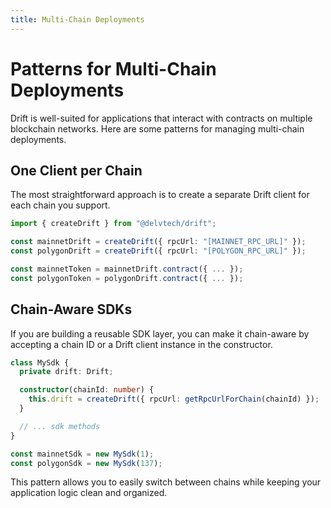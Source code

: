 ```yaml
---
title: Multi-Chain Deployments
---
```


# Patterns for Multi-Chain Deployments

Drift is well-suited for applications that interact with contracts on multiple blockchain networks. Here are some patterns for managing multi-chain deployments.

## One Client per Chain

The most straightforward approach is to create a separate Drift client for each chain you support.

```typescript
import { createDrift } from "@delvtech/drift";

const mainnetDrift = createDrift({ rpcUrl: "[MAINNET_RPC_URL]" });
const polygonDrift = createDrift({ rpcUrl: "[POLYGON_RPC_URL]" });

const mainnetToken = mainnetDrift.contract({ ... });
const polygonToken = polygonDrift.contract({ ... });
```

## Chain-Aware SDKs

If you are building a reusable SDK layer, you can make it chain-aware by accepting a chain ID or a Drift client instance in the constructor.

```typescript
class MySdk {
  private drift: Drift;

  constructor(chainId: number) {
    this.drift = createDrift({ rpcUrl: getRpcUrlForChain(chainId) });
  }

  // ... sdk methods
}

const mainnetSdk = new MySdk(1);
const polygonSdk = new MySdk(137);
```

This pattern allows you to easily switch between chains while keeping your application logic clean and organized.
